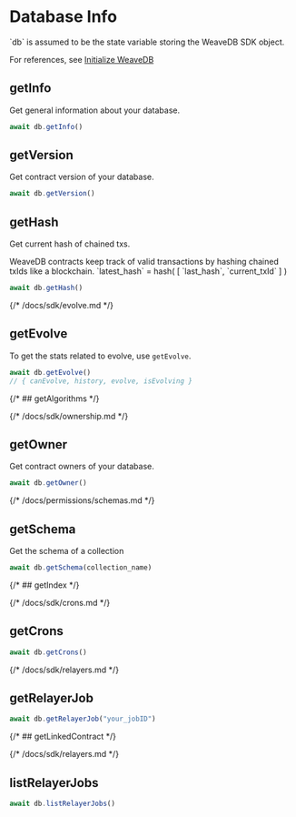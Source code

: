 
# Database Info

<Callout type="info" emoji="💡">
`db` is assumed to be the state variable storing the WeaveDB SDK object.

For references, see [Initialize WeaveDB](/quick-start#initialize-weavedb)
</Callout>

## getInfo

Get general information about your database.

```js copy
await db.getInfo()
```

## getVersion

Get contract version of your database.

```js copy
await db.getVersion()
```

## getHash

Get current hash of chained txs. 

<Callout type="info" emoji="💡">
WeaveDB contracts keep track of valid transactions by hashing chained txIds like a blockchain.  
`latest_hash` = hash( [ `last_hash`, `current_txId` ] )
</Callout>

```js copy
await db.getHash()
```

{/* /docs/sdk/evolve.md */}
## getEvolve

To get the stats related to evolve, use `getEvolve`.

```js copy
await db.getEvolve()
// { canEvolve, history, evolve, isEvolving }
```

{/* ## getAlgorithms */}

{/* /docs/sdk/ownership.md */}
## getOwner

Get contract owners of your database.

```js copy
await db.getOwner()
```

{/* /docs/permissions/schemas.md */}
## getSchema

Get the schema of a collection

```js copy
await db.getSchema(collection_name)
```

{/* ## getIndex */}


{/* /docs/sdk/crons.md */}
## getCrons

```js copy
await db.getCrons()
```

{/* /docs/sdk/relayers.md */}
## getRelayerJob

```js copy
await db.getRelayerJob("your_jobID")
```

{/* ## getLinkedContract */}


{/* /docs/sdk/relayers.md */}
## listRelayerJobs

```js copy
await db.listRelayerJobs()
```